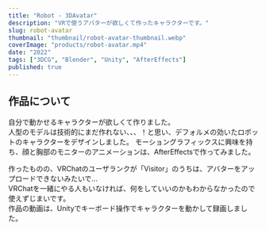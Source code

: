 ```yaml
---
title: "Robot - 3DAvatar"
description: "VRで使うアバターが欲しくて作ったキャラクターです。"
slug: robot-avatar
thumbnail: "thumbnail/robot-avatar-thumbnail.webp"
coverImage: "products/robot-avatar.mp4"
date: "2022"
tags: ["3DCG", "Blender", "Unity", "AfterEffects"]
published: true
---
```


## 作品について
自分で動かせるキャラクターが欲しくて作りました。\
人型のモデルは技術的にまだ作れない、、、！と思い、デフォルメの効いたロボットのキャラクターをデザインしました。
モーショングラフィックスに興味を持ち、顔と胸部のモニターのアニメーションは、AfterEffectsで作ってみました。

作ったものの、VRChatのユーザランクが「Visitor」のうちは、アバターをアップロードできないみたいで... \
VRChatを一緒にやる人もいなければ、何をしていいのかもわからなかったので使えずじまいです。\
作品の動画は、Unityでキーボード操作でキャラクターを動かして録画しました。